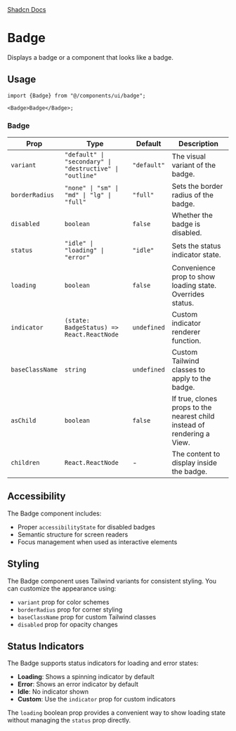 
<div style={{display: "flex", flexDirection: "row", gap: "2rem"}}>
  <a
    href={`${process.env.STORYBOOK_URL}/?path=/story/badge--default&globals=backgrounds.value:light`}
  >
    <StorybookIcon color="#FE4785" width={25} height={25} />
  </a>
  <a href="https://github.com/moveinready-casa/shadcn-native/blob/3-create-components/registry/ui/badge.tsx">
    <GithubIcon width={25} height={25} />
  </a>
  <a href="https://ui.shadcn.com/docs/components/badge">Shadcn Docs</a>
</div>

# Badge

Displays a badge or a component that looks like a badge.

<Preview component="badge" />

## Usage

```tsx
import {Badge} from "@/components/ui/badge";

<Badge>Badge</Badge>;
```

### Badge

| Prop            | Type                                                     | Default     | Description                                                             |
| --------------- | -------------------------------------------------------- | ----------- | ----------------------------------------------------------------------- |
| `variant`       | `"default" \| "secondary" \| "destructive" \| "outline"` | `"default"` | The visual variant of the badge.                                        |
| `borderRadius`  | `"none" \| "sm" \| "md" \| "lg" \| "full"`               | `"full"`    | Sets the border radius of the badge.                                    |
| `disabled`      | `boolean`                                                | `false`     | Whether the badge is disabled.                                          |
| `status`        | `"idle" \| "loading" \| "error"`                         | `"idle"`    | Sets the status indicator state.                                        |
| `loading`       | `boolean`                                                | `false`     | Convenience prop to show loading state. Overrides status.               |
| `indicator`     | `(state: BadgeStatus) => React.ReactNode`                | `undefined` | Custom indicator renderer function.                                     |
| `baseClassName` | `string`                                                 | `undefined` | Custom Tailwind classes to apply to the badge.                          |
| `asChild`       | `boolean`                                                | `false`     | If true, clones props to the nearest child instead of rendering a View. |
| `children`      | `React.ReactNode`                                        | -           | The content to display inside the badge.                                |

## Accessibility

The Badge component includes:

- Proper `accessibilityState` for disabled badges
- Semantic structure for screen readers
- Focus management when used as interactive elements

## Styling

The Badge component uses Tailwind variants for consistent styling. You can customize the appearance using:

- `variant` prop for color schemes
- `borderRadius` prop for corner styling
- `baseClassName` prop for custom Tailwind classes
- `disabled` prop for opacity changes

## Status Indicators

The Badge supports status indicators for loading and error states:

- **Loading**: Shows a spinning indicator by default
- **Error**: Shows an error indicator by default
- **Idle**: No indicator shown
- **Custom**: Use the `indicator` prop for custom indicators

The `loading` boolean prop provides a convenient way to show loading state without managing the `status` prop directly.
